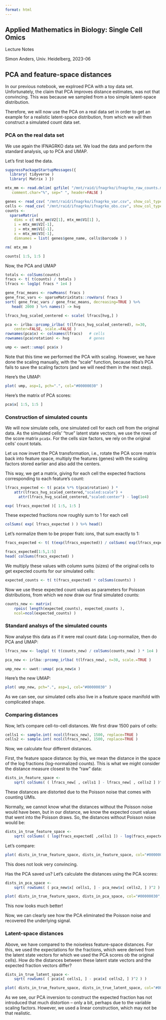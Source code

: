 ```yaml
---
format: html
---
```


## Applied Mathematics in Biology: Single Cell Omics

Lecture Notes

Simon Anders, Univ. Heidelberg, 2023-06

## PCA and feature-space distances

In our previous notebook, we explroed PCA with a toy data set. Unfortunately,
the claim that PCA improves distance estimates, was not that convincing. This was
because we sampled from a too simple latent-space distribution.

Therefore, we will now use the PCA on a real data set in order to get an
example for a realistic latent-space distribution, from which we will then 
construct a simulated count data set.

### PCA on the real data set

We use again the IFNAGRKO data set. We load the data and perform the standard 
analysis, up to PCA and UMAP.

Let's first load the data.

```r
suppressPackageStartupMessages({
  library( tidyverse )
  library( Matrix ) })

mtx_mm <- read.delim( gzfile( "/mnt/raid/ifnagrko/ifnagrko_raw_counts.mtx.gz" ), 
   comment.char="%", sep=" ", header=FALSE )

genes <- read_csv( "/mnt/raid/ifnagrko/ifnagrko_var.csv", show_col_types=FALSE )[,-1] 
cells <- read_csv( "/mnt/raid/ifnagrko/ifnagrko_obs.csv", show_col_types=FALSE )
counts <- 
  sparseMatrix(
    dims = c( mtx_mm$V2[1], mtx_mm$V1[1] ),
    i = mtx_mm$V2[-1],
    j = mtx_mm$V1[-1],
    x = mtx_mm$V3[-1],
    dimnames = list( genes$gene_name, cells$barcode ) )

rm( mtx_mm )

counts[ 1:5, 1:5 ]
```
Now, the PCA and UMAP

```r
totals <- colSums(counts)
fracs <- t( t(counts) / totals )
lfracs <- log1p( fracs * 1e4 )

gene_frac_means <- rowMeans( fracs )
gene_frac_vars <- sparseMatrixStats::rowVars( fracs )
sort( gene_frac_vars / gene_frac_means, decreasing=TRUE ) %>% 
   head( 2000 ) %>% names() -> hvg

lfracs_hvg_scaled_centered <- scale( lfracs[hvg,] )

pca <- irlba::prcomp_irlba( t(lfracs_hvg_scaled_centered), n=30, 
    center=FALSE, scale.=FALSE )
rownames(pca$x) <- colnames(lfracs)   # cells
rownames(pca$rotation) <- hvg         # genes

ump <- uwot::umap( pca$x )
```

Note that this time we performed the PCA with scaling. However, we have
done the scaling manually, with the "scale" function, because itlba's
PCA fails to save the scaling factors (and we will need them in the next step).

Here's the UMAP:

```r
plot( ump, asp=1, pch=".", col="#00000030" )
```

Here's the matrix of PCA scores:

```r
pca$x[ 1:5, 1:5 ]
```
### Construction of simulated counts

We will now simulate cells, one simulated cell for each
cell from the original data. As the simulated cells' "true"
latent state vectors, we use the rows of the score matrix `pca$x`.
For the cells size factors, we rely on the original cells'
count totals.

Let us now invert the PCA transformation, i.e., rotate the PCA score
matrix back into feature space, multiply the features (genes)
with the scaling factors stored earlier and also add the centers.

This way, we get a matrix, giving for each cell the
expected fractions corresponding to each feature's count:

```r
lfracs_expected <- t( pca$x %*% t(pca$rotation) ) *
    attr(lfracs_hvg_scaled_centered,"scaled:scale") +
      attr(lfracs_hvg_scaled_centered,"scaled:center") - log(1e4)

exp( lfracs_expected )[ 1:5, 1:5 ]
```
These expected fractions now roughly sum to 1 for each cell
```r
colSums( exp( lfracs_expected ) ) %>% head()
```

Let's normalize them to be proper fratc ions, that sum exactly to 1:

```r
fracs_expected <- t( t(exp(lfracs_expected)) / colSums( exp(lfracs_expected) ) ) 

fracs_expected[1:5,1:5]
head( colSums(fracs_expected) )
```
We multiply these values with column sums (sizes) of the original cells
to get expected counts for our simulated cells:

```r
expected_counts <- t( t(fracs_expected) * colSums(counts) )
```

Now we use these expected count values as parameters for Poisson
distributions, from which we now draw our final simulated counts:

```r
counts_new <- matrix( 
    rpois( length(expected_counts), expected_counts ), 
    ncol=ncol(expected_counts) )
```

### Standard analsys of the simulated counts

Now analyse this data as if it were real count data: Log-normalize, then do PCA
and UMAP:

```r
lfracs_new <- log1p( t( t(counts_new) / colSums(counts_new) ) * 1e4 )

pca_new <- irlba::prcomp_irlba( t(lfracs_new), n=30, scale.=TRUE )

ump_new <- uwot::umap( pca_new$x )
```

Here's the new UMAP:

```r
plot( ump_new, pch=".", asp=1, col="#00000030" )
```

As we can see, our simulated cells also live in a feature space manifold
with complicated shape.

### Comparing distances

Now, let's compare cell-to-cell distances. We first draw 1500 pairs of cells:

```r
cells1 <- sample.int( ncol(lfracs_new), 1500, replace=TRUE )
cells2 <- sample.int( ncol(lfracs_new), 1500, replace=TRUE )
```

Now, we calculate four different distances.

First, the feature space distance: by this, we mean the distance
in the space of the log fractions (log-normalized counts). This is what
we might consider the distance measure closest to the "raw" data:

```r
dists_in_feature_space <- 
    sqrt( colSums( ( lfracs_new[ , cells1 ] - lfracs_new[ , cells2 ] )^2 ) )
```

These distances are distorted due to the Poisson noise that comes with counting
UMIs.

Normally, we cannot know what the distances without the Poisson noise would
have been, but in our distance, we know the expected count values that went
into the Poisson draws. So, the distances without Poisson noise would be:

```r
dists_in_true_feature_space <- 
    sqrt( colSums( ( log(fracs_expected[ ,cells1 ]) - log(fracs_expected[ , cells2 ]) )^2 ) )
```

Let's compare:

```r
plot( dists_in_true_feature_space, dists_in_feature_space, col="#00000030", asp=1 )
```
This does not look very convincing.

Has the PCA saved us? Let's calculate the distances using the PCA scores:

```r
dists_in_pca_space <- 
    sqrt( rowSums( ( pca_new$x[ cells1, ] - pca_new$x[ cells2, ] )^2 ) )

plot( dists_in_true_feature_space, dists_in_pca_space, col="#00000030", asp=1 )
```

This now looks much better! 

Now, we can clearly see how the PCA eliminated the Poisson noise and recovered 
the underlying signal.

### Latent-space distances

Above, we have compared to the noiseless feature-space distances. For this,
we used the expectations for the fractions, which were derived from the latent
state vectors for which we used the PCA scores ob the original cells). How do the
distances between these latent state vectors and the expected fraction vectors differ?

```r
dists_in_true_latent_space <- 
    sqrt( rowSums( ( pca$x[ cells1, ] - pca$x[ cells2, ] )^2 ) )

plot( dists_in_true_feature_space, dists_in_true_latent_space, col="#00000030", asp=1 )
```
As we see, our PCA inversion to construct the expected fraction has not introduced 
that much distortion -- only a bit, perhaps due to the variable scaling factors. 
However, we used a linear construction, which may not be that realistic.

